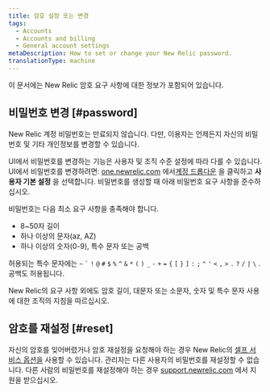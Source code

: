 ```yaml
---
title: 암호 설정 또는 변경
tags:
  - Accounts
  - Accounts and billing
  - General account settings
metaDescription: How to set or change your New Relic password.
translationType: machine
---
```


이 문서에는 New Relic 암호 요구 사항에 대한 정보가 포함되어 있습니다.

## 비밀번호 변경 [#password]

New Relic 계정 비밀번호는 만료되지 않습니다. 다만, 이용자는 언제든지 자신의 비밀번호 및 기타 개인정보를 변경할 수 있습니다.

UI에서 비밀번호를 변경하는 기능은 사용자 및 조직 수준 설정에 따라 다를 수 있습니다. UI에서 비밀번호를 변경하려면: [one.newrelic.com](https://one.newrelic.com,) 에서[계정 드롭다운](/docs/accounts-partnerships/education/getting-started-new-relic/glossary#account-dropdown) 을 클릭하고 **사용자 기본 설정** 을 선택합니다. 비밀번호를 생성할 때 아래 비밀번호 요구 사항을 준수하십시오.

비밀번호는 다음 최소 요구 사항을 충족해야 합니다.

* 8~50자 길이
* 하나 이상의 문자(az, AZ)
* 하나 이상의 숫자(0-9), 특수 문자 또는 공백

허용되는 특수 문자에는 `~` `` ` `` `!` `@` `#` `$` `%` `^` `&` `*` `(` `)` `_` `-` `+` `=` `{` `[` `}` `]` `:` `;` `"` `'` `<` `,` `>` `.` `?` `/` `|` `\` . 공백도 허용됩니다.

<Callout variant="important">
  New Relic의 요구 사항 외에도 암호 길이, 대문자 또는 소문자, 숫자 및 특수 문자 사용에 대한 조직의 지침을 따르십시오.
</Callout>

## 암호를 재설정 [#reset]

자신의 암호를 잊어버렸거나 암호 재설정을 요청해야 하는 경우 New Relic의 [셀프 서비스 옵션을](/docs/accounts-partnerships/accounts/account-setup/troubleshoot-password-email-address-login-problems#forgot-password) 사용할 수 있습니다. 관리자는 다른 사용자의 비밀번호를 재설정할 수 없습니다. 다른 사람의 비밀번호를 재설정해야 하는 경우 [support.newrelic.com](https://support.newrelic.com) 에서 지원을 받으십시오.